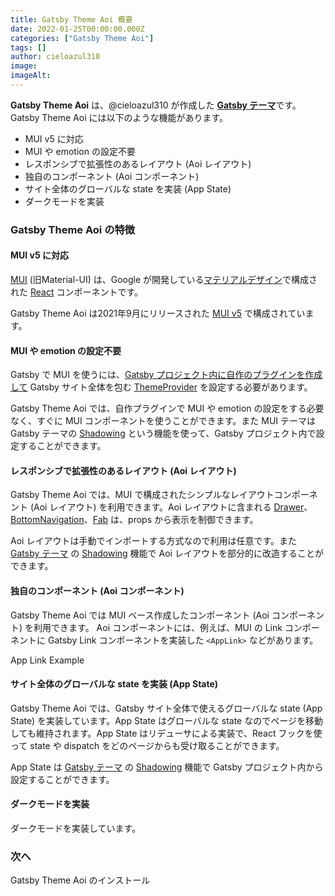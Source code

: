 ```yaml
---
title: Gatsby Theme Aoi 概要
date: 2022-01-25T00:00:00.000Z
categories: ["Gatsby Theme Aoi"]
tags: []
author: cieloazul310
image: 
imageAlt: 
---
```



**Gatsby Theme Aoi** は、@cieloazul310 が作成した [**Gatsby テーマ**][Gatsby テーマ]です。Gatsby Theme Aoi には以下のような機能があります。

- MUI v5 に対応
- MUI や emotion の設定不要
- レスポンシブで拡張性のあるレイアウト (Aoi レイアウト)
- 独自のコンポーネント (Aoi コンポーネント)
- サイト全体のグローバルな state を実装 (App State)
- ダークモードを実装

### Gatsby Theme Aoi の特徴

#### MUI v5 に対応

[MUI] (旧Material-UI) は、Google が開発している[マテリアルデザイン](https://material.io/design)で構成された [React](https://reactjs.org/) コンポーネントです。

Gatsby Theme Aoi は2021年9月にリリースされた [MUI v5](https://mui.com/blog/mui-core-v5/) で構成されています。

#### MUI や emotion の設定不要

Gatsby で MUI を使うには、[Gatsby プロジェクト内に自作のプラグインを作成して](https://github.com/mui/material-ui/tree/master/examples/gatsby) Gatsby サイト全体を包む [ThemeProvider](https://mui.com/customization/theming/) を設定する必要があります。

Gatsby Theme Aoi では、自作プラグインで MUI や emotion の設定をする必要なく、すぐに MUI コンポーネントを使うことができます。また MUI テーマは Gatsby テーマの [Shadowing] という機能を使って、Gatsby プロジェクト内で設定することができます。

#### レスポンシブで拡張性のあるレイアウト (Aoi レイアウト)

Gatsby Theme Aoi では、MUI で構成されたシンプルなレイアウトコンポーネント (Aoi レイアウト) を利用できます。Aoi レイアウトに含まれる [Drawer](https://mui.com/components/drawers/)、[BottomNavigation](https://mui.com/components/bottom-navigation/)、[Fab](https://mui.com/components/floating-action-button/) は、props から表示を制御できます。

Aoi レイアウトは手動でインポートする方式なので利用は任意です。また [Gatsby テーマ] の [Shadowing] 機能で Aoi レイアウトを部分的に改造することができます。

#### 独自のコンポーネント (Aoi コンポーネント)

Gatsby Theme Aoi では MUI ベース作成したコンポーネント (Aoi コンポーネント) を利用できます。
Aoi コンポーネントには、例えば、MUI の Link コンポーネントに Gatsby Link コンポーネントを実装した `<AppLink>` などがあります。

<AppLink to="/posts">App Link Example</AppLink>

#### サイト全体のグローバルな state を実装 (App State)

Gatsby Theme Aoi では、Gatsby サイト全体で使えるグローバルな state (App State) を実装しています。App State はグローバルな state なのでページを移動しても維持されます。App State はリデューサによる実装で、React フックを使って state や dispatch をどのページからも受け取ることができます。

App State は [Gatsby テーマ] の [Shadowing] 機能で Gatsby プロジェクト内から設定することができます。

#### ダークモードを実装

ダークモードを実装しています。

### 次へ

<AppLink to="/posts/2022/01/gatsby-theme-aoi-getting-started">
  Gatsby Theme Aoi のインストール
</AppLink>

[Gatsby]: https://gatsbyjs.com/ "Gatsby"
[MUI]: https://mui.org/ "MUI"
[TypeScript]: https://typescriptlang.org/ "TypeScript"

[Gatsby テーマ]: https://gatsbyjs.com/docs/themes/ "Themes"
[Gatsby スターター]: https://www.gatsbyjs.com/docs/starters/ "Gatsby Starters"
[Shadowing]: https://www.gatsbyjs.com/docs/how-to/plugins-and-themes/shadowing/ "Shadowing in Gatsby Themes"
[Gatsby Link]: https://www.gatsbyjs.com/docs/reference/built-in-components/gatsby-link/ "Gatsby Link API"
